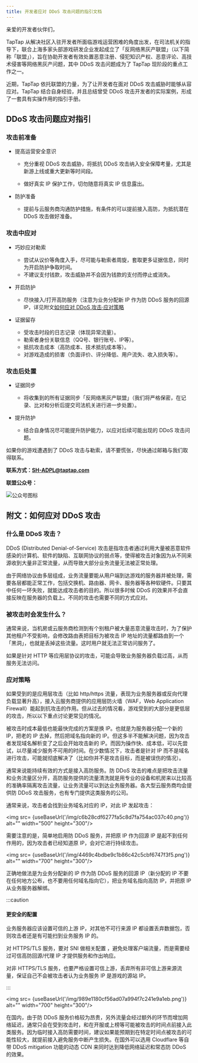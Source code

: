 ```yaml
---
title: 开发者应对 DDoS 攻击问题的指引文档
---
```


<head>
  <meta name="robots" content="noindex" />
</head>


亲爱的开发者伙伴们，

TapTap 从解决社区入驻开发者所面临游戏运营困难的角度出发，在司法机关的指导下，联合上海多家头部游戏研发企业发起成立了「反网络黑灰产联盟」（以下简称「联盟」），旨在协助开发者有效处置恶意注册、侵犯知识产权、恶意评论、高技术侵害等网络黑灰产问题，其中 DDoS 攻击问题成为了 TapTap 现阶段的重点工作之一。

近期，TapTap 依托联盟的力量，为了让开发者在面对 DDoS 攻击威胁时能够从容应对。TapTap 结合自身经验，并且总结曾受 DDoS 攻击开发者的实际案例，形成了一套具有实操作用的指引手册。

## DDoS 攻击问题应对指引

### 攻击前准备

* 提高运营安全意识

    - 充分重视 DDoS 攻击威胁，将抵抗 DDoS 攻击纳入安全保障考量，尤其是新游上线或重大更新等时间段。
    
    - 做好真实 IP 保护工作，切勿随意将真实 IP 信息露出。
    
* 防护准备

    - 提前与云服务商沟通防护措施，有条件的可以提前接入高防，为抵抗潜在 DDoS 攻击做好准备。
    
### 攻击中应对

* 巧妙应对勒索

    - 尝试从议价等角度入手，尽可能与勒索者周旋，套取更多证据信息，同时为开启防护争取时间。
    - 不建议支付钱款，攻击威胁并不会因为钱款的支付而停止或消失。
    
* 开启防护

    - 尽快接入/打开高防服务（注意为业务分配新 IP 作为防 DDoS 服务的回源 IP，详见附文[如何应对 DDoS 攻击·应对策略](#应对策略)
    
* 证据留存

    - 受攻击时段的日志记录（体现异常流量）。
    - 勒索者身份关联信息（QQ号、银行账号、IP等）。
    - 抵抗攻击成本（高防成本、技术抵抗成本等）。
    - 对游戏造成的损害（负面评价、评分降低、用户流失、收入损失等）。

### 攻击后处置

* 证据同步

    - 将收集到的所有证据同步「反网络黑灰产联盟」（我们将严格保密，在记录、比对和分析后提交司法机关进行进一步处置）。
    
* 提升防护

    - 结合自身情况尽可能提升防护能力，以应对后续可能出现的 DDoS 攻击问题。
    
如果你的游戏遭遇到了 DDoS 攻击与勒索，请不要慌张，尽快通过邮箱与我们取得联系。

**联系方式：SH-ADPL@taptap.com**

**联盟公众号：**

![公众号图标](/img/38bed3dac7fbbd97a142237f53c21467.png)

## 附文：如何应对 DDoS 攻击

### 什么是 DDoS 攻击？

DDoS (Distributed Denial-of-Service) 攻击是指攻击者通过利用大量被恶意软件感染的计算机、软件的缺陷、互联网协议的弱点等，使得被攻击对象因为从不同来源收到大量非正常流量，从而导致大部分业务流量无法被正常处理。

由于网络协议由多层组成，业务流量要能从用户端到达游戏的服务器并被处理，需要各层都能正常工作，包括交换机、路由器、网卡、服务器等各种软硬件。只要其中任何一环失败，就能达成攻击者的目的。所以很多时候 DDoS 的效果并不会直接反映在服务器的负载上。不同的攻击也需要不同的方式应对。

### 被攻击时会发生什么？

通常来说，当机房或云服务商检测到有个别租户被大量恶意流量攻击时，为了保护其他租户不受影响，会修改路由表把目标为被攻击 IP 地址的流量都路由到一个「黑洞」，也就是丢掉这些流量。这时用户就无法正常访问服务了。

如果是针对 HTTP 等应用层协议的攻击，可能会导致业务服务器负载过高，从而服务无法访问。

### 应对策略

如果受到的是应用层攻击（比如 http/https 流量，表现为业务服务器或反向代理负载显著升高），接入云服务商提供的应用层防火墙（WAF，Web Application Firewall）能起到抗攻击的作用。但从过去的情况看，游戏受到的大部分是更低层的攻击，所以以下重点讨论更常见的情况。

被攻击时成本最低也能最快完成的方案是换 IP。也就是为服务器分配一个新的 IP，把老的 IP 去掉，然后把域名指向新的 IP。但这多半不能解决问题，因为攻击者发现域名解析变了之后会开始攻击新的 IP。而因为操作快、成本低，可以先尝试，以尽量减少服务不可用的时间。在少数情况下，攻击者是针对 IP 而不是域名进行攻击，可能就彻底解决了（比如你并不是攻击目标，而是被误伤的情况）。

通常来说能持续有效的方式是接入高防服务。防 DDoS 攻击的难点是把攻击流量和业务流量区分开，高防服务提供的流量清洗就是用专业的设备和机房来以比较高的准确率隔离攻击流量，让业务流量可以到达业务服务器。各大型云服务商均会提供防 DDoS 攻击服务，也有专门提供这类服务的公司。

通常来说，攻击者会找到业务域名对应的 IP，对此 IP 发起攻击：

<img src= {useBaseUrl('/img/c6b28cdf6277fa5c8d7fa754ac037c40.png')} alt="" width="500" height="300"/>

需要注意的是，简单地启用防 DDoS 服务，并把原 IP 作为回源 IP 是起不到任何作用的，因为攻击者已经知道原 IP，会对它进行持续攻击。

<img src= {useBaseUrl('/img/4469c4bdbe9c1b86c42c5cbf6747f3f5.png')} alt="" width="700" height="300"/>

正确地做法是为业务分配新的 IP 作为防 DDoS 服务的回源 IP（新分配的 IP 不要在任何地方公布，也不要用任何域名指向它），把业务域名指向高防 IP，并把原 IP 从业务服务器解绑。

:::caution

#### 更安全的配置

业务服务器应该设置可信的上游 IP，对其他不可行来源 IP 都设置丢弃数据包，否则攻击者还是有可能扫到业务服务 IP 的。

对 HTTPS/TLS 服务，要对 SNI 做相关配置 ，避免处理客户端流量，而是需要经过可信高防回源/代理 IP 才提供服务和作出响应。

对非 HTTPS/TLS 服务，也要严格设置可信上游，丢弃所有非可信上游来源流量，保证自己不会被攻击者认为业务服务 IP 是游戏的源站 IP。

:::

<img src= {useBaseUrl('/img/989e1180cf56ad07a994f7c241e9a1eb.png')} alt="" width="700" height="300"/>

在国内，由于防 DDoS 服务价格较为昂贵，另外流量会经过额外的环节而增加网络延迟，通常只会在受到攻击时，和在开服或上榜等可能被攻击的时间点前接入此类服务。因为临时接入高防需要时间，建议如果能预期到在特定时间点被攻击的可能性较大，就提前接入避免服务中断产生损失。在国外可以选用 Cloudflare 等自带 DDoS mitigation 功能的动态 CDN 来同时达到降低网络延迟和常态防 DDoS 的效果。
